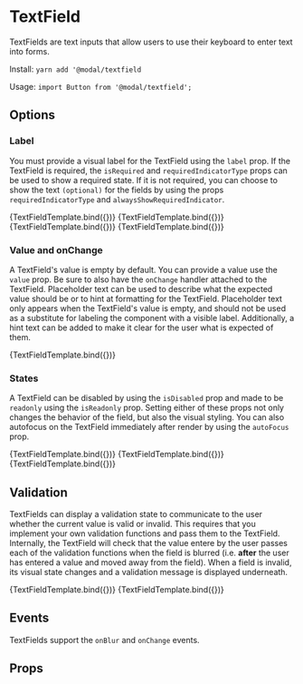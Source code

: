 
<Meta title="Components/Form/TextField" component={TextField} />

# TextField

TextFields are text inputs that allow users to use their keyboard to enter text into forms.

Install: `yarn add '@modal/textfield`

Usage: `import Button from '@modal/textfield';`

## Options

### Label

You must provide a visual label for the TextField using the `label` prop. If the TextField is required, the `isRequired` and `requiredIndicatorType` props can be used to show a required state. If it is not required, you can choose to show the text `(optional)` for the fields by using the props `requiredIndicatorType` and `alwaysShowRequiredIndicator`.

<Canvas>
  <Story name="Label" args={{ label: 'Enter your name' }}>
    {TextFieldTemplate.bind({})}
  </Story>
  <Story
    name="Required with icon"
    args={{ label: 'Enter your name', isRequired: true }}
  >
    {TextFieldTemplate.bind({})}
  </Story>
  <Story
    name="Required with text"
    args={{
      label: 'Enter your name',
      isRequired: true,
      requiredIndicatorType: 'text'
    }}
  >
    {TextFieldTemplate.bind({})}
  </Story>
  <Story
    name="Optional with text"
    args={{
      label: 'Enter your name',
      alwaysShowRequiredIndicator: true,
      requiredIndicatorType: 'text'
    }}
  >
    {TextFieldTemplate.bind({})}
  </Story>
</Canvas>

### Value and onChange

A TextField's value is empty by default. You can provide a value use the `value` prop. Be sure to also have the `onChange` handler attached to the TextField. Placeholder text can be used to describe what the expected value should be or to hint at formatting for the TextField. Placeholder text only appears when the TextField's value is empty, and should not be used as a substitute for labeling the component with a visible label. Additionally, a hint text can be added to make it clear for the user what is expected of them.

<Canvas>
  <Story
    name="Placeholder"
    args={{
      label: 'Enter your name',
      placeholder: 'Please tell us your name',
      hint: 'Your name is very important to us'
    }}
  >
    {TextFieldTemplate.bind({})}
  </Story>
</Canvas>

### States

A TextField can be disabled by using the `isDisabled` prop and made to be `readonly` using the `isReadonly` prop. Setting either of these props not only changes the behavior of the field, but also the visual styling. You can also autofocus on the TextField immediately after render by using the `autoFocus` prop.

<Canvas>
  <Story name="Disabled" args={{ label: 'Enter your name', isDisabled: true }}>
    {TextFieldTemplate.bind({})}
  </Story>
  <Story
    name="Readonly"
    args={{ label: 'Enter your name', isReadonly: true, value: 'Bogdan' }}
  >
    {TextFieldTemplate.bind({})}
  </Story>
  <Story
    name="Autofocus"
    args={{ label: 'Enter your name', autoFocus: true, value: 'Bogdan' }}
  >
    {TextFieldTemplate.bind({})}
  </Story>
</Canvas>

## Validation

TextFields can display a validation state to communicate to the user whether the current value is valid or invalid. This requires that you implement your own validation functions and pass them to the TextField. Internally, the TextField will check that the value entere by the user passes each of the validation functions when the field is blurred (i.e. **after** the user has entered a value and moved away from the field). When a field is invalid, its visual state changes and a validation message is displayed underneath.

<Canvas>
  <Story
    name="Single validation"
    args={{
      label: 'This is required',
      isRequired: true,
      hint: 'Click on it and then away without entering anything',
      validations: [isRequired]
    }}
  >
    {TextFieldTemplate.bind({})}
  </Story>
  <Story
    name="Multiple validations"
    args={{
      label: 'This is required and you must enter exactly the word "booyah"',
      isRequired: true,
      validations: [isRequired, isExactly('booyah')]
    }}
  >
    {TextFieldTemplate.bind({})}
  </Story>
</Canvas>

## Events

TextFields support the `onBlur` and `onChange` events.

<ExampleOnChange />
<ExampleOnBlur />

## Props

<ArgsTable of={TextField} />
